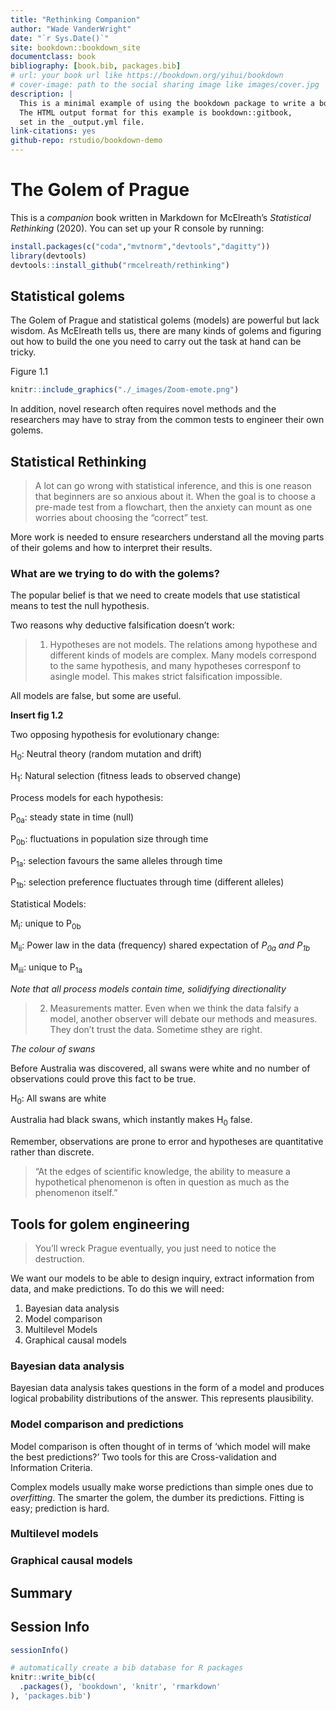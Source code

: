 ```yaml
--- 
title: "Rethinking Companion"
author: "Wade VanderWright"
date: "`r Sys.Date()`"
site: bookdown::bookdown_site
documentclass: book
bibliography: [book.bib, packages.bib]
# url: your book url like https://bookdown.org/yihui/bookdown
# cover-image: path to the social sharing image like images/cover.jpg
description: |
  This is a minimal example of using the bookdown package to write a book.
  The HTML output format for this example is bookdown::gitbook,
  set in the _output.yml file.
link-citations: yes
github-repo: rstudio/bookdown-demo
---
```


# The Golem of Prague

This is a _companion_ book written in Markdown for McElreath's *Statistical Rethinking* (2020). You can set up your R console by running:

```r
install.packages(c("coda","mvtnorm","devtools","dagitty"))
library(devtools)
devtools::install_github("rmcelreath/rethinking")
```

## Statistical golems

The Golem of Prague and statistical golems (models) are powerful but lack wisdom. As McElreath tells us, there are many kinds of golems and figuring out how to build the one you need to carry out the task at hand can be tricky. 

Figure 1.1
```r
knitr::include_graphics("./_images/Zoom-emote.png")
```


In addition, novel research often requires novel methods and the researchers may have to stray from the common tests to engineer their own golems.



## Statistical Rethinking

>A lot can go wrong with statistical inference, and this is one reason that beginners are
>so anxious about it. When the goal is to choose a pre-made test from a flowchart, then the
>anxiety can mount as one worries about choosing the “correct” test.

More work is needed to ensure researchers understand all the moving parts of their golems and how to interpret their results.

### What are we trying to do with the golems?

The popular belief is that we need to create models that use statistical means to test the null hypothesis. 

Two reasons why deductive falsification doesn't work:

>1. Hypotheses are not models. The relations among hypothese and different kinds of models are complex. Many models correspond to the same hypothesis, and many hypotheses corresponf to asingle model. This makes strict falsification impossible. 

All models are false, but some are useful.

**Insert fig 1.2**

Two opposing hypothesis for evolutionary change:

H~0~: Neutral theory (random mutation and drift) 

H~1~: Natural selection (fitness leads to observed change)

Process models for each hypothesis:

P~0a~: steady state in time (null)

P~0b~: fluctuations in population size through time

P~1a~: selection favours the same alleles through time

P~1b~: selection preference fluctuates through time (different alleles)

Statistical Models:

M~i~: unique to P~0b~

M~ii~: Power law in the data (frequency) shared expectation of *P~0a~ and P~1b~*

M~iii~: unique to P~1a~

*Note that all process models contain time, solidifying directionality*




>2. Measurements matter. Even when we think the data falsify a model, another observer will debate our methods and measures. They don't trust the data. Sometime sthey are right.

_The colour of swans_

Before Australia was discovered, all swans were white and no number of observations could prove this fact to be true.

H~0~: All swans are white

Australia had black swans, which instantly makes H~0~ false.

Remember, observations are prone to error and hypotheses are quantitative rather than discrete. 

>"At the edges of scientific knowledge, the ability to measure a hypothetical phenomenon is often in question as much as the phenomenon itself."



## Tools for golem engineering

>You'll wreck Prague eventually, you just need to notice the destruction.

We want our models to be able to design inquiry, extract information from data, and make predictions. To do this we will need:

1. Bayesian data analysis
2. Model comparison
3. Multilevel Models
4. Graphical causal models

### Bayesian data analysis

Bayesian data analysis takes questions in the form of a model and produces logical probability distributions of the answer. This represents plausibility. 

### Model comparison and predictions

Model comparison is often thought of in terms of 'which model will make the best predictions?' Two tools for this are Cross-validation and Information Criteria. 

Complex models usually make worse predictions than simple ones due to *overfitting*. The smarter the golem, the dumber its predictions. Fitting is easy; prediction is hard.

### Multilevel models

### Graphical causal models



## Summary



## Session Info {-} 

```r
sessionInfo()
```


```r
# automatically create a bib database for R packages
knitr::write_bib(c(
  .packages(), 'bookdown', 'knitr', 'rmarkdown'
), 'packages.bib')
```

